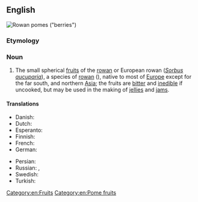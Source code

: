 ==English==
[[Image:Pyracantha fruit - orange.jpg|thumb|Rowan [[pome]]s ("berries")]]
{{wikipedia}}
{{wikispecies|Sorbus aucuparia}}

===Etymology===
{{compound|en|rowan|berry}}

===Noun===
{{en-noun}}

# The small spherical [[fruit]]s of the [[rowan]] or European rowan (''[[Sorbus aucuparia]]''), a species of [[rowan]] ({{taxlink|Sorbus subg. Sorbus|subgenus|noshow=1}}), native to most of [[Europe]] except for the far south, and northern [[Asia]]; the fruits are [[bitter]] and [[inedible]] if uncooked, but may be used in the making of [[jellies]] and [[jam]]s.

====Translations====
{{trans-top|fruits of the rowan}}
* Danish: {{t|da|rønnebær}}
* Dutch: {{t|nl|wilde lijsterbes|f}}
* Esperanto: {{t|eo|Sorpujbero}}
* Finnish: {{t+|fi|pihlajanmarja}}
* French: {{t+|fr|sorbe|f}}
* German: {{t+|de|Vogelbeere|f}}
{{trans-mid}}
* Persian: {{t|fa|شیلانه|tr=šilâne|sc=fa-Arab}}
* Russian: {{t+|ru|рябина|f|sc=Cyrl}}, {{t|ru|[[ягода]] [[рябина|рябины]]|f|sc=Cyrl}}
* Swedish: {{t+|sv|rönnbär|n}}
* Turkish: {{t|tr|üvez meyvesi}}
{{trans-bottom}}

[[Category:en:Fruits]]
[[Category:en:Pome fruits]]